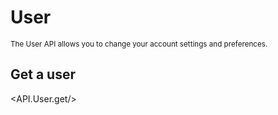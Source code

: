 
# User

<sub>
  The User API allows you to change your account settings and
  preferences.
</sub>

## Get a user

<API.User.get/>
